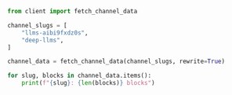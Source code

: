 ```python
from client import fetch_channel_data

channel_slugs = [
    "llms-aibi9fxdz0s",
    "deep-llms",
]

channel_data = fetch_channel_data(channel_slugs, rewrite=True)
```


```py
for slug, blocks in channel_data.items():
    print(f"{slug}: {len(blocks)} blocks")
```
